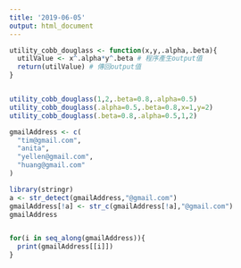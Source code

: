 ```yaml
---
title: '2019-06-05'
output: html_document
---
```

```r

utility_cobb_douglass <- function(x,y,.alpha,.beta){
  utilValue <- x^.alpha*y^.beta # 程序產生output值
  return(utilValue) # 傳回output值
}


utility_cobb_douglass(1,2,.beta=0.8,.alpha=0.5)
utility_cobb_douglass(.alpha=0.5,.beta=0.8,x=1,y=2)
utility_cobb_douglass(.beta=0.8,.alpha=0.5,1,2)
```

```r
gmailAddress <- c(
  "tim@gmail.com",
  "anita",
  "yellen@gmail.com",
  "huang@gmail.com"
)
```

```r
library(stringr)
a <- str_detect(gmailAddress,"@gmail.com")
gmailAddress[!a] <- str_c(gmailAddress[!a],"@gmail.com")
gmailAddress 
```

```r

```

```r
for(i in seq_along(gmailAddress)){
  print(gmailAddress[[i]])
}
```

